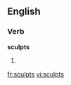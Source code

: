 ==English==

===Verb===
'''sculpts'''

# {{third-person singular of|sculpt}}

[[fr:sculpts]]
[[vi:sculpts]]